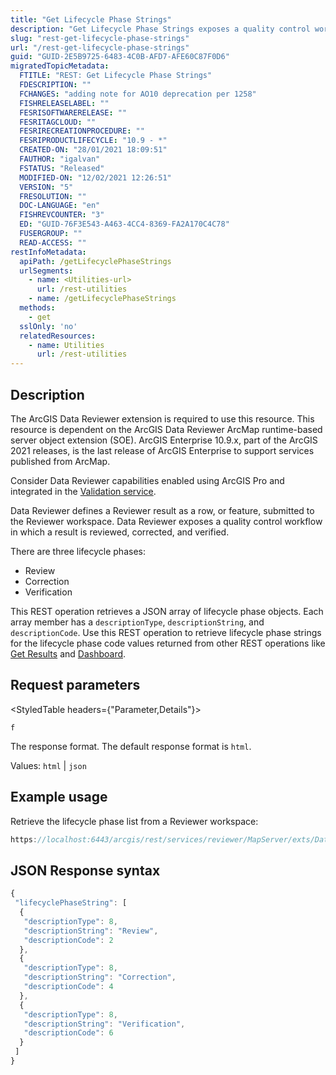 ```yaml
---
title: "Get Lifecycle Phase Strings"
description: "Get Lifecycle Phase Strings exposes a quality control workflow in which a result is reviewed, corrected, and verified."
slug: "rest-get-lifecycle-phase-strings"
url: "/rest-get-lifecycle-phase-strings"
guid: "GUID-2E5B9725-6483-4C0B-AFD7-AFE60C87F0D6"
migratedTopicMetadata:
  FTITLE: "REST: Get Lifecycle Phase Strings"
  FDESCRIPTION: ""
  FCHANGES: "adding note for AO10 deprecation per 1258"
  FISHRELEASELABEL: ""
  FESRISOFTWARERELEASE: ""
  FESRITAGCLOUD: ""
  FESRIRECREATIONPROCEDURE: ""
  FESRIPRODUCTLIFECYCLE: "10.9 - *"
  CREATED-ON: "28/01/2021 18:09:51"
  FAUTHOR: "igalvan"
  FSTATUS: "Released"
  MODIFIED-ON: "12/02/2021 12:26:51"
  VERSION: "5"
  FRESOLUTION: ""
  DOC-LANGUAGE: "en"
  FISHREVCOUNTER: "3"
  ED: "GUID-76F3E543-A463-4CC4-8369-FA2A170C4C78"
  FUSERGROUP: ""
  READ-ACCESS: ""
restInfoMetadata:
  apiPath: /getLifecyclePhaseStrings
  urlSegments:
    - name: <Utilities-url>
      url: /rest-utilities
    - name: /getLifecyclePhaseStrings
  methods:
    - get
  sslOnly: 'no'
  relatedResources:
    - name: Utilities
      url: /rest-utilities
---
```



## Description

<Note>
The ArcGIS Data Reviewer extension is required to use this resource.
</Note>

<Note>
This resource is dependent on the ArcGIS Data Reviewer ArcMap runtime-based server object extension (SOE). ArcGIS Enterprise 10.9.x, part of the ArcGIS 2021 releases, is the last release of ArcGIS Enterprise to support services published from ArcMap.

Consider Data Reviewer capabilities enabled using ArcGIS Pro and integrated in the [Validation service](/validation-server).
</Note>

Data Reviewer defines a Reviewer result as a row, or feature, submitted to the Reviewer workspace. Data Reviewer exposes a quality control workflow in which a result is reviewed, corrected, and verified.

There are three lifecycle phases:

-   Review
-   Correction
-   Verification

This REST operation retrieves a JSON array of lifecycle phase objects. Each array member has a `descriptionType`, `descriptionString`, and `descriptionCode`. Use this REST operation to retrieve lifecycle phase strings for the lifecycle phase code values returned from other REST operations like [Get Results](/rest-get-results) and [Dashboard](/rest-dashboard).

##  Request parameters 

<StyledTable headers={"Parameter,Details"}>

<StyledTableRow>

<StyledTableCell cellStyle="markdown">

`f` 

</StyledTableCell>

<StyledTableCell cellStyle="markdown">

The response format. The default response format is `html`.

Values: `html` | `json` 

</StyledTableCell>

</StyledTableRow>

</StyledTable>

## Example usage

Retrieve the lifecycle phase list from a Reviewer workspace:

```javascript
https://localhost:6443/arcgis/rest/services/reviewer/MapServer/exts/DataReviewerServer/utilities/getLifecyclePhaseStrings?f=pjson
```

## JSON Response syntax

```javascript
{
 "lifecyclePhaseString": [
  {
   "descriptionType": 8,
   "descriptionString": "Review",
   "descriptionCode": 2
  },
  {
   "descriptionType": 8,
   "descriptionString": "Correction",
   "descriptionCode": 4
  },
  {
   "descriptionType": 8,
   "descriptionString": "Verification",
   "descriptionCode": 6
  }
 ]
}
```
